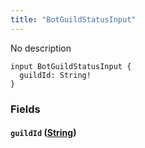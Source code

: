 ```yaml
---
title: "BotGuildStatusInput"
---
```


No description

```
input BotGuildStatusInput {
  guildId: String!
}

```

### Fields[](#fields "Direct link to heading")

#### `guildId` ([String](/developer/graphql-api/references/scalars/string))[](#guildid-string "Direct link to heading")